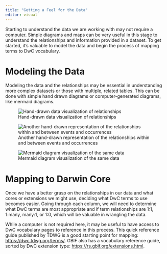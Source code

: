 ```yaml
---
title: "Getting a Feel for the Data"
editor: visual
---
```


Starting to understand the data we are working with may not require a computer. Simple diagrams and maps can be very useful in this stage to understand the relationships and information provided in a dataset. To get started, it's valuable to model the data and begin the process of mapping terms to DwC vocabulary.

# Modeling the Data

Modeling the data and the relationships may be essential in understanding more complex datasets or those with multiple, related tables. This can be done with simple hand drawn diagrams or computer-generated diagrams, like mermaid diagrams.

![Hand-drawn data visualization of relationships](data_visualization.png)

![Another hand-drawn representation of the relationships within and between events and occurrences](relationship_diagram.png)

![Mermaid diagram visualization of the same data](Mermaid_diagram.png)

# Mapping to Darwin Core

Once we have a better grasp on the relationships in our data and what cores or extensions we might use, deciding what DwC terms to use becomes easier. Going through each column, we will need to determine what DwC terms are most appropriate and if term relationships are 1:1, 1:many, many:1, or 1:0, which will be valuable in wrangling the data.

While a computer is not required here, it may be useful to have access to DwC vocabulary pages to reference in this process. This quick reference guide published by TDWG is a good starting point for mapping: <https://dwc.tdwg.org/terms/>. GBIF also has a vocabulary reference guide, sorted by DwC extension type: <https://rs.gbif.org/extensions.html>.
